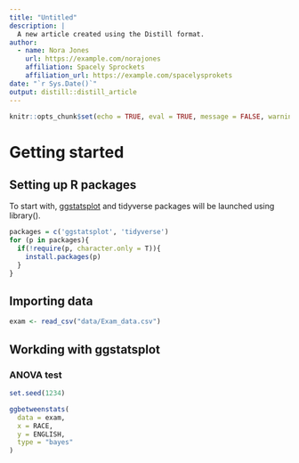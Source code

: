 ```yaml
---
title: "Untitled"
description: |
  A new article created using the Distill format.
author:
  - name: Nora Jones 
    url: https://example.com/norajones
    affiliation: Spacely Sprockets
    affiliation_url: https://example.com/spacelysprokets
date: "`r Sys.Date()`"
output: distill::distill_article
---
```


```r
knitr::opts_chunk$set(echo = TRUE, eval = TRUE, message = FALSE, warning = FALSE, fig.retina = 3)
```

# Getting started

## Setting up R packages

To start with, [ggstatsplot](https://indrajeetpatil.github.io/ggstatsplot/) and tidyverse packages will be launched using library().

```r
packages = c('ggstatsplot', 'tidyverse')
for (p in packages){
  if(!require(p, character.only = T)){
    install.packages(p)
  }
}
```

## Importing data

```r
exam <- read_csv("data/Exam_data.csv")
```

## Workding with ggstatsplot

### ANOVA test

```r
set.seed(1234)

ggbetweenstats(
  data = exam,
  x = RACE, 
  y = ENGLISH,
  type = "bayes"
)
```
